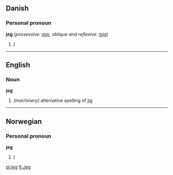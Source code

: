 ==Danish==
===Personal pronoun===
'''jeg''' (''possessive:'' [[min]], ''oblique and reflexive:'' [[mig]])
# [[I]]

----

==English==
===Noun===
'''jeg'''
#''(machinery)'' alternative spelling of [[jig]]

----

==Norwegian==
===Personal pronoun===
'''jeg'''
# [[I]]

[[pl:jeg]]
[[fi:Jeg]]